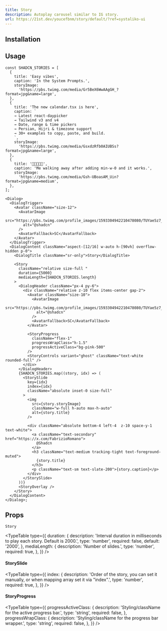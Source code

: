 ```yaml
---
title: Story
description: Autoplay carousel similar to IG story.
url: https://21st.dev/youcefbnm/story/default/?ref=systaliko-ui
---
```


<ComponentPreview name="story-demo" />

## Installation

<ComponentInstallation name="story" />

## Usage

```tsx
const SHADCN_STORIES = [
  {
    title: 'Easy vibes',
    caption: 'In the System Prompts.',
    storyImage:
      'https://pbs.twimg.com/media/Gr5BeX6WwAAgGH_?format=jpg&name=large',
  },
  {
    title: 'The new calendar.tsx is here',
    caption: `
    → Latest react-daypicker
    → Tailwind v3 and v4
    → Date, range & time pickers
    → Persian, Hijri & timezone support
    → 30+ examples to copy, paste, and build.
    `,
    storyImage:
      'https://pbs.twimg.com/media/GsxdzRfb0AIUBSs?format=jpg&name=large',
  },
  {
    title: '🤣🤣🤣🤣🤣',
    caption: 'Me walking away after adding min-w-0 and it works.',
    storyImage:
      'https://pbs.twimg.com/media/Gsh-UBoasAM_Uin?format=jpg&name=medium',
  },
];

<Dialog>
  <DialogTrigger>
    <Avatar className="size-12">
      <AvatarImage
        src="https://pbs.twimg.com/profile_images/1593304942210478080/TUYae5z7_400x400.jpg"
        alt="@shadcn"
      />
      <AvatarFallback>SC</AvatarFallback>
    </Avatar>
  </DialogTrigger>
  <DialogContent className="aspect-[12/16] w-auto h-[90vh] overflow-hidden p-0">
    <DialogTitle className="sr-only">Story</DialogTitle>

    <Story
      className="relative size-full "
      duration={5000}
      mediaLength={SHADCN_STORIES.length}
    >
      <DialogHeader className="px-4 py-6">
        <div className="relative z-10 flex items-center gap-2">
          <Avatar className="size-10">
            <AvatarImage
              src="https://pbs.twimg.com/profile_images/1593304942210478080/TUYae5z7_400x400.jpg"
              alt="@shadcn"
            />
            <AvatarFallback>SC</AvatarFallback>
          </Avatar>

          <StoryProgress
            className="flex-1"
            progressWrapClass="h-1.5"
            progressActiveClass="bg-pink-500"
          />
          <StoryControls variant="ghost" className="text-white rounded-full" />
        </div>
      </DialogHeader>
      {SHADCN_STORIES.map((story, idx) => (
        <StorySlide
          key={idx}
          index={idx}
          className="absolute inset-0 size-full"
        >
          <img
            src={story.storyImage}
            className="w-full h-auto max-h-auto"
            alt={story.title}
          />

          <div className="absolute bottom-4 left-4  z-10 space-y-1 text-white">
            <a className="text-secondary" href="https://x.com/FabrizioRomano">
              @Shadcn
            </a>
            <h3 className="text-medium tracking-tight text-foreground-muted">
              {story.title}
            </h3>
            <p className="text-sm text-slate-200">{story.caption}</p>
          </div>
        </StorySlide>
      ))}
      <StoryOverlay />
    </Story>
  </DialogContent>
</Dialog>;
```

## Props

`Story`

<TypeTable
  type={{
    duration: {
      description:
        'Interval duration in milliseconds to play each story. Default is 2000.',
      type: 'number',
      required: false,
      default: '2000',
    },
    mediaLength: {
      description: 'Number of slides.',
      type: 'number',
      required: true,
    },
  }}
/>
#### StorySlide

<TypeTable
  type={{
    index: {
      description:
        'Order of the story, you can set it manually, or when mapping array set it via "index".',
      type: 'number',
      required: true,
    },
  }}
/>

#### StoryProgress

<TypeTable
  type={{
    progressActiveClass: {
      description: 'Styling/className for the active progress bar.',
      type: 'string',
      required: false,
    },
    progressWrapClass: {
      description: 'Styling/className for the progress bar wrapper.',
      type: 'string',
      required: false,
    },
  }}
/>
